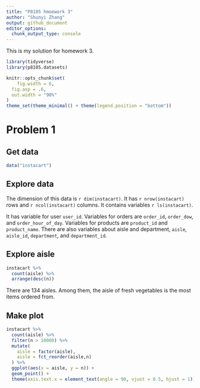 ```yaml
---
title: "P8105 hmoework 3"
author: "Shunyi Zhang"
output: github_document
editor_options: 
  chunk_output_type: console
---
```


This is my solution for homework 3.

```r
library(tidyverse)
library(p8105.datasets)

knitr::opts_chunk$set(
	fig.width = 6, 
  fig.asp = .6,
  out.width = "90%"
)
theme_set(theme_minimal() + theme(legend.position = "bottom"))

```

# Problem 1 


## Get data
```r
data("instacart")
```


## Explore data
The dimension of this data is `r dim(instacart)`. It has `r nrow(instacart)` rows and `r ncol(instacart)` columns. It contains variables `r ls(instacart)`. 

It has variable for user `user_id`. Variables for orders are `order_id`, `order_dow`, and `order_hour_of_day`. Variables for products are `product_id` and `product_name`. There are also variables about aisle and department, `aisle`, `aisle_id`, `department`, and `department_id`.


## Explore aisle
```r
instacart %>% 
  count(aisle) %>% 
  arrange(desc(n))
```
There are 134 aisles. Among them, the aisle of fresh vegetables is the most items ordered from.


## Make plot
```r
instacart %>% 
  count(aisle) %>% 
  filter(n > 10000) %>% 
  mutate(
    aisle = factor(aisle),
    aisle = fct_reorder(aisle,n)
  ) %>% 
  ggplot(aes(x = aisle, y = n)) + 
  geom_point() + 
  theme(axis.text.x = element_text(angle = 90, vjust = 0.5, hjust = 1))
```




